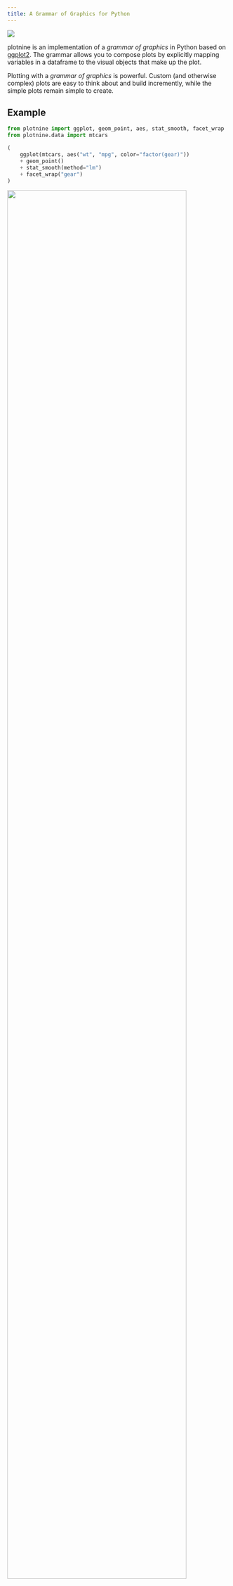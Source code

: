 ```yaml
---
title: A Grammar of Graphics for Python
---
```


![](images/logo-540.png){.float-end .w-25}

plotnine is an implementation of a *grammar of graphics* in Python
based on [ggplot2](https://ggplot2.tidyverse.org). The grammar allows you to compose plots by explicitly
mapping variables in a dataframe to the visual objects that make up the plot.

Plotting with a *grammar of graphics* is powerful. Custom (and otherwise
complex) plots are easy to think about and build incremently, while
the simple plots remain simple to create.

## Example

```python
from plotnine import ggplot, geom_point, aes, stat_smooth, facet_wrap
from plotnine.data import mtcars

(
    ggplot(mtcars, aes("wt", "mpg", color="factor(gear)"))
    + geom_point()
    + stat_smooth(method="lm")
    + facet_wrap("gear")
)
```

![](images/readme-image-4){width=90% fig-align="center"}


## Installation

plotnine can be can be installed in a couple of ways, depending on purpose.

### Installing the Official Release
For a normal user, it is recommended to install the official release. You
can choose one these two commands:

```bash
# Using pip
$ pip install plotnine         # 1. should be sufficient for most
$ pip install 'plotnine[all]'  # 2. includes extra/optional packages

# Or using conda
$ conda install -c conda-forge plotnine
```

The second pip command also installs packages that are required for some
specific functionality that may not be frequently used. Those packages
are:

- [scikit-misc](https://has2k1.github.io/scikit-misc/) - For loess smoothing
- [scikit-learn](http://scikit-learn.com) - For Gaussian process smoothing

### Installing the Development Version
To do any development you have to clone the
[Plotnine source repository](https://github.com/has2k1/plotnine) and install
the package in development mode. These commands do all of that:

```bash
$ git clone https://github.com/has2k1/plotnine.git
$ cd plotnine
$ pip install -e .
```

If you only want to use the latest development sources and do not
care about having a cloned repository, e.g. if a bug you care about
has been fixed but an official release has not come out yet, then
use this command:

```bash
$ pip install git+https://github.com/has2k1/plotnine.git
```

